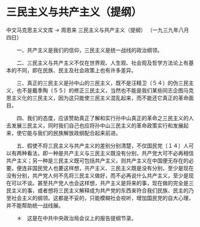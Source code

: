 # 三民主义与共产主义（提纲）

中文马克思主义文库 -> 周恩来
三民主义与共产主义（提纲）
（一九三九年八月四日）


　　一、共产主义是我们的信仰，三民主义是统一战线的政治纲领。
 
　　二、三民主义与共产主义不仅在世界观、人生观、社会观及哲学方法论上有基本的不同，即在民族、民主及社会政策上也有许多差异。

　　三、真正的三民主义是孙中山的三民主义，既不是汪精卫〔５４〕的伪三民主义，也不是戴季陶〔５５〕的修正三民主义，当然也不能是我们某些同志企图马克思主义化的三民主义，因为这只能使三民主义混乱起来，而不能还它真正的革命面目。

　　四、我们的态度，应该赞助真正了解和实行孙中山真正的革命之三民主义的人去发展三民主义，同时我们自己也应将孙中山三民主义的革命政策实行和发展起来，使它能与我们的民族解放政纲配合起来前进。

　　五、假使不将三民主义与共产主义的差别分别清楚，不仅国民党〔１４〕人可以有两种看法，即一种是共产主义与三民主义既没有分别，共产党大可不必再相信共产主义；另一种是三民主义既可包括共产主义，则共产主义在中国便无存在的必要。便连非国民党人也要这样想，共产主义、三民主义既是没有分别，至少是现在没有分别，共产党人何不先将三民主义做好，而不必再说什么共产主义，至少是现在可以不谈。甚至共产党人也会这样想，共产主义是将来的事，现在做的完全是三民主义的事，或者想将三民主义解释成为共产党的东西来符合我们民族、民主的乃至社会主义的纲领。这都是不妥的，只能模糊社会视听，增加国民党的自大心理，并不能帮助统一战线展。



　　＊　这是在中共中央政治局会议上的报告提纲节录。



